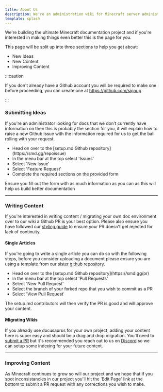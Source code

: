```yaml
---
title: About Us
description: We're an administration wiki for Minecraft server administrators who are looking to enhance their server experience.
template: splash
---
```


We're building the ultimate Minecraft documentation project and if you're interested in making things even better this is the page for you.

This page will be split up into three sections to help you get about:

<ul class="pl-5 list-disc">
  <li>New Ideas</li>
  <li>New Content</li>
  <li>Improving Content</li>
</ul>

:::caution

If you don't already have a Github account you will be required to make one before proceeding, you can create one at https://github.com/signup.

:::

### Submitting Ideas

If you're an administrator looking for docs that we don't currently have information on then this is probably the section for you, it will explain how to raise a new Github issue with the information required for us to get the ball rolling with your request.

<ul class="pl-5 list-disc">
  <li>Head on over to the [setup.md Github repository](https://smd.gg/repoissue)</li>
  <li>In the menu bar at the top select 'Issues'</li>
  <li>Select 'New Issue'</li>
  <li>Select 'Feature Request'</li>
  <li>Complete the required sections on the provided form</li>
</ul>

Ensure you fill out the form with as much information as you can as this will help us build better documentation

---

### Writing Content

If you're interested in writing content / migrating your own doc environment over to our wiki a Github PR is your best option. Please also ensure you have followed our [styling guide](https://contribute.setup.md) to ensure your PR doesn't get rejected for lack of continuity.

#### Single Articles

If you're going to write a single article you can do so with the following steps, before you consider uploading a document please ensure you are using a template from our [sister github repository](https://github.com/setupmd/templates/tree/main/Docs).

<ul class="pl-5 list-disc">
  <li>Head on over to the [setup.md Github repository](https://smd.gg/pr)</li>
  <li>In the menu bar at the top select 'Pull Requests'</li>
  <li>Select 'New Pull Request'</li>
  <li>Select the branch of your forked repo that you wish to commit as a PR</li>
  <li>Select 'View Pull Request'</li>
</ul>

The setup.md contributors will then verify the PR is good and will approve your content.

#### Migrating Wikis

If you already use docusaurus for your own project, adding your content here is super easy and should be a drag and drop migration. You'll need to [submit a PR](https://smd.gg/pr) but it's recommended you reach out to us on [Discord](https://smd.gg/discord) so we can setup some indexing for your future content.

---

### Improving Content

As Minecraft continues to grow so will our project and we hope that if you spot inconsistancies in our project you'll hit the 'Edit Page' link at the bottom to submit a PR request with any corrections you wish to make.
